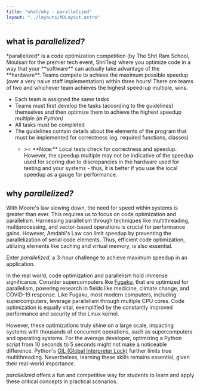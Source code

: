 ```yaml
---
title: "what/why - parallelized"
layout: "../layouts/MDLayout.astro"
---
```



<EmptyWrapper slot="headTop">
  <meta name="title" content="what/why - parallelized" />
  <meta
    name="description"
    content="What exactly is parallelized and why is it even a thing? Find out here!"
  />
  <meta
    name="keywords"
    content="competition, amdahls law, dennard scaling, slowdown, moore, moores law, Moore's Law, coding competition, parallelism, parallelism competition, multiprocessing, python, wrapper, shriteq, shriteq 2023, the shri ram school, the shri ram school moulsari, tsrs moulsari, tsrs, tech competition, technology, coding, gurgaon, gurugram"
  />
  <meta name="robots" content="index, follow" />
  <meta http-equiv="Content-Type" content="text/html; charset=utf-8" />
  <meta name="language" content="English" />
</EmptyWrapper>

## what is _parallelized?_

<span class="child:!mb-0 child:!mt-0">
  *parallelized* is a code optimization competition (by The Shri Ram School,
  Moulsari for the premier tech event, ShriTeq) where you optimize code in a way
  that your **software** can actually take advantage of the **hardware**. Teams
  compete to achieve the maximum possible speedup (over a very naive staff
  implementation) within three hours! There are teams of two and whichever team
  achieves the highest speed-up multiple, wins.
</span>

- Each team is assigned the same tasks
- Teams must first develop the tasks (according to the guidelines) themselves and then optimize them to achieve the highest speedup multiple _(in Python)_
- All tasks must be completed
- The guidelines contain details about the elements of the program that must be implemented for correctness (eg. required functions, classes)
  - <p class="!text-xs">
      &gt;= **Note:** Local tests check for correctness and speedup. However,
      the speedup multiple may not be indicative of the speedup used for scoring
      due to discrepancies in the hardware used for testing and your systems -
      thus, it is better if you use the local speedup as a gauge for
      performance.
    </p>

## why _parallelized?_

<span class="child:!mb-0 child:!mt-0">
  With Moore's law slowing down, the need for speed within systems is greater
  than ever. This requires us to focus on code optimization and parallelism.
  Harnessing parallelism through techniques like multithreading,
  multiprocessing, and vector-based operations is crucial for performance gains.
  However, Amdahl's Law can limit speedup by preventing the parallelization of
  serial code elements. Thus, efficient code optimization, utilizing elements
  like caching and virtual memory, is also essential.
</span>

Enter _parallelized_, a 3-hour challenge to achieve maximum speedup in an application.

In the real world, code optimization and parallelism hold immense significance. Consider supercomputers like [Fugaku](https://w.wiki/m$u), that are optimized for parallelism, powering research in fields like medicine, climate change, and COVID-19 response. Like Fugaku, most modern computers, including supercomputers, leverage parallelism through multiple CPU cores. Code optimization is equally vital, exemplified by the constantly improved performance and security of the Linux kernel.

However, these optimizations truly shine on a large scale, impacting systems with thousands of concurrent operations, such as supercomputers and operating systems. For the average developer, optimizing a Python script from 10 seconds to 5 seconds might not make a noticeable difference. Python's [GIL (Global Interpreter Lock)](https://realpython.com/python-gil/) further limits true multithreading. Nevertheless, learning these skills remains essential, given their real-world importance.

_parallelized_ offers a fun and competitive way for students to learn and apply these critical concepts in practical scenarios.

